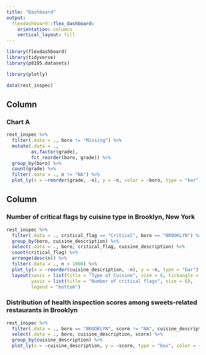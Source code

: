 ```yaml
---
title: "Dashboard"
output: 
  flexdashboard::flex_dashboard:
    orientation: columns
    vertical_layout: fill
---
```


```r
library(flexdashboard)
library(tidyverse)
library(p8105.datasets)

library(plotly)
```

```r
data(rest_inspec)
```

Column {data-width=650}
-----------------------------------------------------------------------

### Chart A

```r
rest_inspec %>%
  filter(.data = ., boro != "Missing") %>%
  mutate(.data = ., 
         as.factor(grade),
         fct_reorder(boro, grade)) %>%
  group_by(boro) %>%
  count(grade) %>%
  filter(.data = ., n != "NA") %>%
  plot_ly(x = ~reorder(grade, -n), y = ~n, color = ~boro, type = "bar")
```


Column {data-width=350}
-----------------------------------------------------------------------

### Number of critical flags by cuisine type in Brooklyn, New York

```r
rest_inspec %>%
  filter(.data = ., critical_flag == "Critical", boro == "BROOKLYN") %>%
  group_by(boro, cuisine_description) %>%
  select(.data = ., boro, critical_flag, cuisine_description) %>%
  count(critical_flag) %>%
  arrange(desc(n)) %>%
  filter(.data = ., n > 1000) %>%
  plot_ly(x = ~reorder(cuisine_description, -n), y = ~n, type = "bar") %>%
  layout(xaxis = list(title = "Type of Cuisine", size = 6, tickangle = 45),
         yaxis = list(title = "Number of critical flags", size = 6), 
         legend = "bottom")            
```

### Distribution of health inspection scores among sweets-related restaurants in Brooklyn 

```r
rest_inspec %>%
  filter(.data = ., boro == "BROOKLYN", score != "NA", cuisine_description == "Donuts" | cuisine_description == "Bakery" | cuisine_description == "Ice Cream, Gelato, Yogurt, Ices" | cuisine_description == "Pancakes/Waffles") %>%
  select(.data = ., boro, cuisine_description, score) %>%
  group_by(cuisine_description) %>%
  plot_ly(x = ~cuisine_description, y = ~score, type = "box", color = ~cuisine_description)
```
